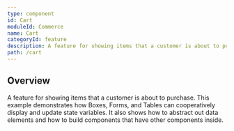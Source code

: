 ```yaml
---
type: component
id: Cart
moduleId: Commerce
name: Cart
categoryId: feature
description: A feature for showing items that a customer is about to purchase.
path: /cart
---
```


## Overview

A feature for showing items that a customer is about to purchase. This example demonstrates how Boxes, Forms, and Tables can cooperatively display and update state variables. It also shows how to abstract out data elements and how to build components that have other components inside.
